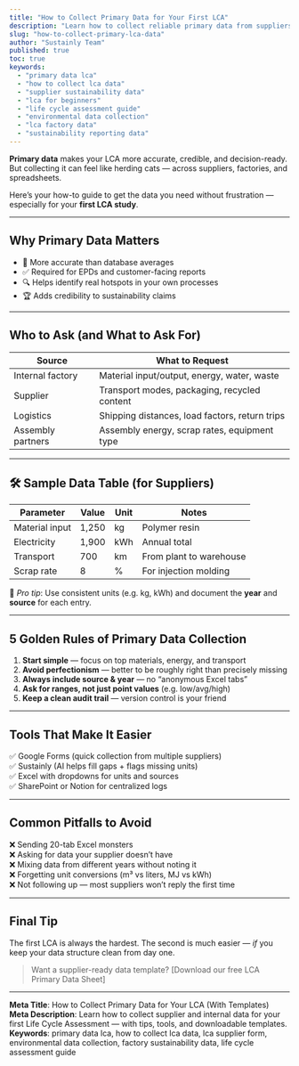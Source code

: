 ```yaml
---
title: "How to Collect Primary Data for Your First LCA"
description: "Learn how to collect reliable primary data from suppliers, factories, and internal teams for your first Life Cycle Assessment — with tips, templates, and do’s & don’ts."
slug: "how-to-collect-primary-lca-data"
author: "Sustainly Team"
published: true
toc: true
keywords:
  - "primary data lca"
  - "how to collect lca data"
  - "supplier sustainability data"
  - "lca for beginners"
  - "life cycle assessment guide"
  - "environmental data collection"
  - "lca factory data"
  - "sustainability reporting data"
---
```


**Primary data** makes your LCA more accurate, credible, and decision-ready.  
But collecting it can feel like herding cats — across suppliers, factories, and spreadsheets.

Here’s your how-to guide to get the data you need without frustration — especially for your **first LCA study**.

---

## Why Primary Data Matters

- 🌱 More accurate than database averages  
- ✅ Required for EPDs and customer-facing reports  
- 🔍 Helps identify real hotspots in your own processes  
- 🏆 Adds credibility to sustainability claims

---

## Who to Ask (and What to Ask For)

| Source | What to Request |
|--------|-----------------|
| Internal factory | Material input/output, energy, water, waste |
| Supplier | Transport modes, packaging, recycled content |
| Logistics | Shipping distances, load factors, return trips |
| Assembly partners | Assembly energy, scrap rates, equipment type |

---

## 🛠️ Sample Data Table (for Suppliers)

| Parameter | Value | Unit | Notes |
|-----------|-------|------|-------|
| Material input | 1,250 | kg | Polymer resin |
| Electricity | 1,900 | kWh | Annual total |
| Transport | 700 | km | From plant to warehouse |
| Scrap rate | 8 | % | For injection molding |

📌 *Pro tip*: Use consistent units (e.g. kg, kWh) and document the **year** and **source** for each entry.

---

## 5 Golden Rules of Primary Data Collection

1. **Start simple** — focus on top materials, energy, and transport  
2. **Avoid perfectionism** — better to be roughly right than precisely missing  
3. **Always include source & year** — no “anonymous Excel tabs”  
4. **Ask for ranges, not just point values** (e.g. low/avg/high)  
5. **Keep a clean audit trail** — version control is your friend

---

## Tools That Make It Easier

✅ Google Forms (quick collection from multiple suppliers)  
✅ Sustainly (AI helps fill gaps + flags missing units)  
✅ Excel with dropdowns for units and sources  
✅ SharePoint or Notion for centralized logs

---

## Common Pitfalls to Avoid

❌ Sending 20-tab Excel monsters  
❌ Asking for data your supplier doesn’t have  
❌ Mixing data from different years without noting it  
❌ Forgetting unit conversions (m³ vs liters, MJ vs kWh)  
❌ Not following up — most suppliers won’t reply the first time

---

## Final Tip

The first LCA is always the hardest. The second is much easier — *if* you keep your data structure clean from day one.

> Want a supplier-ready data template? [Download our free LCA Primary Data Sheet]

---

**Meta Title**: How to Collect Primary Data for Your LCA (With Templates)  
**Meta Description**: Learn how to collect supplier and internal data for your first Life Cycle Assessment — with tips, tools, and downloadable templates.  
**Keywords**: primary data lca, how to collect lca data, lca supplier form, environmental data collection, factory sustainability data, life cycle assessment guide


